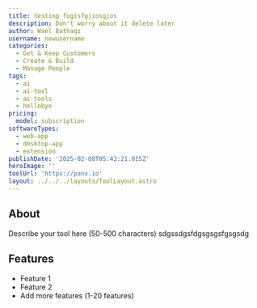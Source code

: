 ---
title: testing fogisfgjiosgjos
description: Don't worry about it delete later
author: Wael Bathaqz
username: newusername
categories:
  - Get & Keep Customers
  - Create & Build
  - Manage People
tags:
  - ai
  - ai-tool
  - ai-tools
  - hellobye
pricing:
  model: subscription
softwareTypes:
  - web-app
  - desktop-app
  - extension
publishDate: '2025-02-08T05:42:21.015Z'
heroImage: ''
toolUrl: 'https://panx.io'
layout: ../../../layouts/ToolLayout.astro
---
## About
Describe your tool here (50-500 characters)
sdgssdgsfdgsgsgsfgsgsdg
## Features
- Feature 1
- Feature 2
- Add more features (1-20 features)
